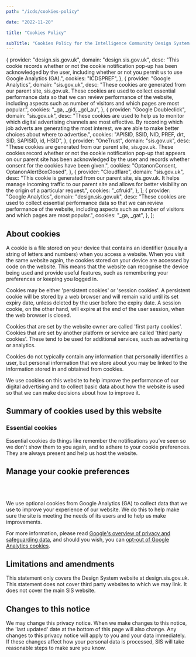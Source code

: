 ```yaml
---
path: "/icds/cookies-policy"

date: "2022-11-20"

title: "Cookies Policy"

subTitle: "Cookies Policy for the Intelligence Community Design System."
---
```



  {
    provider: "design.sis.gov.uk",
    domain: "design.sis.gov.uk",
    desc: "This cookie records whether or not the cookie notification pop-up has been acknowledged by the user, including whether or not you permit us to use Google Analytics (GA).",
    cookies: "ICDSPREF",
  },
  {
    provider: "Google Analytics",
    domain: "sis.gov.uk",
    desc: "These cookies are generated from our parent site, sis.gov.uk. These cookies are used to collect essential performance data so that we can review performance of the website, including aspects such as number of visitors and which pages are most popular.",
    cookies: "_ga, _gid, _gcl_au",
  },
  {
    provider: "Google Doubleclick",
    domain: "sis.gov.uk",
    desc: "These cookies are used to help us to monitor which digital advertising channels are most effective. By recording which job adverts are generating the most interest, we are able to make better choices about where to advertise.",
    cookies: "APISID, SSID, NID, PREF, drt, SID, SAPISID, id, HSID",
  },
  {
    provider: "OneTrust",
    domain: "sis.gov.uk",
    desc: "These cookies are generated from our parent site, sis.gov.uk. These cookies record whether or not the cookie notification pop-up that appears on our parent site has been acknowledged by the user and records whether consent for the cookies have been given.",
    cookies: "OptanonConsent, OptanonAlertBoxClosed",
  },
  {
    provider: "Cloudflare",
    domain: "sis.gov.uk",
    desc: "This cookie is generated from our parent site, sis.gov.uk. It helps manage incoming traffic to our parent site and allows for better visibility on the origin of a particular request.",
    cookies: "_cfruid",
  },
];
  {
    provider: "Google Analytics",
    domain: "design.sis.gov.uk",
    desc: "These cookies are used to collect essential performance data so that we can review performance of the website, including aspects such as number of visitors and which pages are most popular.",
    cookies: "_ga, _gat",
  },
];

## About cookies

A cookie is a file stored on your device that contains an identifier (usually a string of letters and numbers) when you access a website. When you visit the same website again, the cookies stored on your device are accessed by code on the website. This means that the website can recognise the device being used and provide useful features, such as remembering your preferences or keeping you logged in.

Cookies may be either 'persistent cookies' or 'session cookies'. A persistent cookie will be stored by a web browser and will remain valid until its set expiry date, unless deleted by the user before the expiry date. A session cookie, on the other hand, will expire at the end of the user session, when the web browser is closed.

Cookies that are set by the website owner are called 'first party cookies'. Cookies that are set by another platform or service are called 'third party cookies'. These tend to be used for additional services, such as advertising or analytics.

Cookies do not typically contain any information that personally identifies a user, but personal information that we store about you may be linked to the information stored in and obtained from cookies.

We use cookies on this website to help improve the performance of our digital advertising and to collect basic data about how the website is used so that we can make decisions about how to improve it.

## Summary of cookies used by this website

### Essential cookies

Essential cookies do things like remember the notifications you’ve seen so we don't show them to you again, and to adhere to your cookie preferences. They are always present and help us host the website.

<CookiesData
  headers={cookiesHeaders}
  data={essentialCookies}
  caption="Essential Cookies Table"
/>

## Manage your cookie preferences

<InlineCookiesManager />
<br />
<br />

We use optional cookies from Google Analytics (GA) to collect data that we use to improve your experience of our website. We do this to help make sure the site is meeting the needs of its users and to help us make improvements.

For more information, please read [Google's overview of privacy and safeguarding data](https://support.google.com/analytics/answer/6004245), and should you wish, you can [opt-out of Google Analytics cookies](https://tools.google.com/dlpage/gaoptout).

<CookiesData
  headers={cookiesHeaders}
  data={optionalCookies}
  caption="Optional Cookies Table"
/>

## Limitations and amendments

This statement only covers the Design System website at design.sis.gov.uk. This statement does not cover third party websites to which we may link. It does not cover the main SIS website.

## Changes to this notice

We may change this privacy notice. When we make changes to this notice, the 'last updated' date at the bottom of this page will also change. Any changes to this privacy notice will apply to you and your data immediately. If these changes affect how your personal data is processed, SIS will take reasonable steps to make sure you know.
